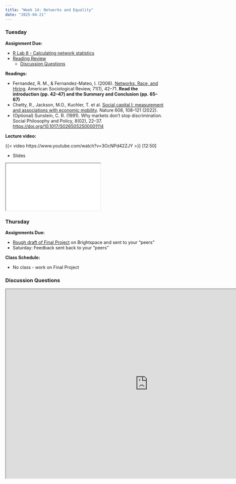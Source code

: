 ```yaml
---
title: "Week 14: Networks and Equality"
date: "2025-04-21"
---
```



### Tuesday

**Assignment Due:**

* [R Lab 8 - Calculating network statistics](/assignments/r_lab_8_%E2%80%93_network_stats.qmd)
* [Reading Review](/syllabus/syllabus.qmd#reading-review-assignments)
    * [Discussion Questions](#discussion-questions)

**Readings:**

* Fernandez, R. M., & Fernandez-Mateo, I. (2006). [Networks, Race, and Hiring](https://journals-sagepub-com.ezproxy.lib.purdue.edu/doi/pdf/10.1177/000312240607100103). American Sociological Review, 71(1), 42–71. **Read the introduction (pp. 42–47) and the Summary and Conclusion (pp. 65–67)**
* Chetty, R., Jackson, M.O., Kuchler, T. et al. [Social capital I: measurement and associations with economic mobility](https://web.archive.org/web/20250106124751/https://www.nature.com/articles/s41586-022-04996-4). Nature 608, 108–121 (2022). 
* (Optional) Sunstein, C. R. (1991). Why markets don’t stop discrimination. Social Philosophy and Policy, 8(02), 22–37. [https://doi.org/10.1017/S0265052500001114](https://doi.org/10.1017/S0265052500001114)

**Lecture video:**

{{< video https://www.youtube.com/watch?v=3OcNPd42ZJY >}} [12:50]

* Slides

<iframe class='slide-deck' src="/lectures/content_lectures/networks_and_inequality.html"></iframe>


### Thursday

**Assignments Due:**

* [Rough draft of Final Project](/assignments/final_project/rough-draft.qmd) on Brightspace and sent to your "peers"
* Saturday: Feedback sent back to your "peers"

**Class Schedule:**

* No class - work on Final Project

### Discussion Questions

<iframe src="https://pollev-embeds.com/discourses/kWUGIjNfOXzbbCskco0Sx/respond" width="900px" height="600px"></iframe>